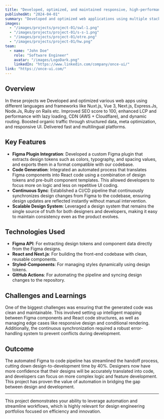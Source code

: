 ---
title: "Developed, optimized, and maintained responsive, high-performance web applications."
publishedAt: "2024-04-01"
summary: "Developed and optimized web applications using multiple stack. Improved SEO score to 100, enhanced LCP and performance with lazy loading, CDN (AWS + Cloudflare), and dynamic routing. Boosted organic traffic through structured data, meta optimization, and responsive UI"
images:
  - "/images/projects/project-01/swl-1.png"
  - "/images/projects/project-01/s-s-1.png"
  - "/images/projects/project-01/otre.png"
  - "/images/projects/project-01/hw.png"
team:
  - name: "John Doe"
    role: "Software Engineer"
    avatar: "/images/LogoDark.png"
    linkedIn: "https://www.linkedin.com/company/once-ui/"
link: "https://once-ui.com/"
---

## Overview

In these projects we Developed and optimized various web apps using different languages and frameworks like Nuxt.js, Vue 3, Next.js, Express.Js, Node.Js, Ruby on Rails etc. Improved SEO score to 100, enhanced LCP and performance with lazy loading, CDN (AWS + Cloudflare), and dynamic routing. Boosted organic traffic through structured data, meta optimization, and responsive UI. Delivered fast and multilingual platforms.

## Key Features

- **Figma Plugin Integration**: Developed a custom Figma plugin that extracts design tokens such as colors, typography, and spacing values, and exports them in a format compatible with our codebase.
- **Code Generation**: Integrated an automated process that translates Figma components into React code using a combination of design tokens and pre-built component templates. This allowed developers to focus more on logic and less on repetitive UI coding.
- **Continuous Sync**: Established a CI/CD pipeline that continuously synchronizes design changes from Figma to the codebase, ensuring design updates are reflected instantly without manual intervention.
- **Scalable Design System**: Leveraged a design system that remains the single source of truth for both designers and developers, making it easy to maintain consistency even as the product evolves.

## Technologies Used

- **Figma API**: For extracting design tokens and component data directly from the Figma designs.
- **React and Next.js**: For building the front-end codebase with clean, reusable components.
- **Styled-Components**: For managing styles dynamically using design tokens.
- **GitHub Actions**: For automating the pipeline and syncing design changes to the repository.

## Challenges and Learnings

One of the biggest challenges was ensuring that the generated code was clean and maintainable. This involved setting up intelligent mapping between Figma components and React code structures, as well as managing edge cases like responsive design and conditional rendering. Additionally, the continuous synchronization required a robust error-handling system to prevent conflicts during development.

## Outcome

The automated Figma to code pipeline has streamlined the handoff process, cutting down design-to-development time by 40%. Designers now have more confidence that their designs will be accurately translated into code, and developers can focus on more complex logic and feature development. This project has proven the value of automation in bridging the gap between design and development.

---

This project demonstrates your ability to leverage automation and streamline workflows, which is highly relevant for design engineering portfolios focused on efficiency and innovation.